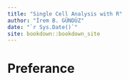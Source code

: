 ```yaml
--- 
title: "Single Cell Analysis with R"
author: "İrem B. GÜNDÜZ"
date: "`r Sys.Date()`"
site: bookdown::bookdown_site
---
```


# Preferance {-}

